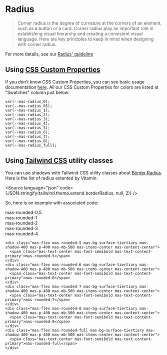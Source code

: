 
<Meta title="Guidelines / Radius" />

# Radius

> Corner radius is the degree of curvature at the corners of an element, such as a button or a card. Corner radius play an important role in establishing visual hierarchy and creating a consistent visual language. Here are key principles to keep in mind when designing with corner radius.

For more details, see our [Radius' guideline](https://zeroheight.com/9b39bb2a0/p/0230b8-corner-radius/b/967aaa)

## Using [CSS Custom Properties](https://developer.mozilla.org/en-US/docs/Web/CSS/Using_CSS_custom_properties)

If you don't know CSS Custom Properties, you can see basic usage documentation [here](https://developer.mozilla.org/en-US/docs/Web/CSS/Using_CSS_custom_properties#Basic_usage). All our CSS Custom Properties for colors are listed at "Swatches" column just below:

```
var(--mas-radius_0);
var(--mas-radius_05);
var(--mas-radius_1);
var(--mas-radius_2);
var(--mas-radius_3);
var(--mas-radius_4);
var(--mas-radius_5);
var(--mas-radius_6);
var(--mas-radius_7);
var(--mas-radius_8);
var(--mas-radius_full);
```

## Using [Tailwind CSS](https://tailwindcss.com) utility classes

You can use shadows with Tailwind CSS utility classes about [Border Radius](https://tailwindcss.com/docs/border-radius). Here is the list of radius extented by Vitamin:

<Source language="json" code={JSON.stringify(tailwind.theme.extend.borderRadius, null, 2)} />

So, here is an example with associated code:

<Canvas>
  <div class="mas-flex mas-flex-wrap mas-w-full mas-justify-between">
    <div class="mas-flex mas-rounded-0.5 mas-bg-surface-tiertiary mas-shadow-400 mas-p-400 mas-mb-500 mas-items-center mas-content-center">
      <span class="mas-text-center mas-font-semibold mas-text-content-primary">mas-rounded-0.5</span>
    </div>
    <div class="mas-flex mas-rounded-1 mas-bg-surface-tiertiary mas-shadow-400 mas-p-400 mas-mb-500 mas-items-center mas-content-center">
      <span class="mas-text-center mas-font-semibold mas-text-content-primary">mas-rounded-1</span>
    </div>
    <div class="mas-flex mas-rounded-2 mas-bg-surface-tiertiary mas-shadow-400 mas-p-400 mas-mb-500 mas-items-center mas-content-center">
      <span class="mas-text-center mas-font-semibold mas-text-content-primary">mas-rounded-2</span>
    </div>
    <div class="mas-flex mas-rounded-3 mas-bg-surface-tiertiary mas-shadow-400 mas-p-400 mas-mb-500 mas-items-center mas-content-center">
      <span class="mas-text-center mas-font-semibold mas-text-content-primary">mas-rounded-3</span>
    </div>
    <div class="mas-flex mas-rounded-4 mas-bg-surface-tiertiary mas-shadow-400 mas-p-400 mas-mb-500 mas-items-center mas-content-center">
      <span class="mas-text-center mas-font-semibold mas-text-content-primary">mas-rounded-4</span>
    </div>


    <div class="mas-flex mas-rounded-5 mas-bg-surface-tiertiary mas-shadow-400 mas-p-400 mas-mb-500 mas-items-center mas-content-center">
      <span class="mas-text-center mas-font-semibold mas-text-content-primary">mas-rounded-5</span>
    </div>
    <div class="mas-flex mas-rounded-6 mas-bg-surface-tiertiary mas-shadow-400 mas-p-400 mas-mb-500 mas-items-center mas-content-center">
      <span class="mas-text-center mas-font-semibold mas-text-content-primary">mas-rounded-6</span>
    </div>
    <div class="mas-flex mas-rounded-7 mas-bg-surface-tiertiary mas-shadow-400 mas-p-400 mas-mb-500 mas-items-center mas-content-center">
      <span class="mas-text-center mas-font-semibold mas-text-content-primary">mas-rounded-7</span>
    </div>
    <div class="mas-flex mas-rounded-8 mas-bg-surface-tiertiary mas-shadow-400 mas-p-400 mas-mb-500 mas-items-center mas-content-center">
      <span class="mas-text-center mas-font-semibold mas-text-content-primary">mas-rounded-8</span>
    </div>
    <div class="mas-flex mas-rounded-full mas-bg-surface-tiertiary mas-shadow-400 mas-p-400 mas-mb-500 mas-items-center mas-content-center">
      <span class="mas-text-center mas-font-semibold mas-text-content-primary">mas-rounded-full</span>
    </div>
  </div>
</Canvas>
